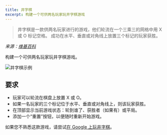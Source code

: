 ```yaml
---
title: 井字棋
excerpt: 构建一个可供两名玩家玩井字棋游戏
---
```


> 井字棋是一款供两名玩家进行的游戏，他们轮流在一个三乘三的网格中用 X 或 O 标记空格。 成功在水平、垂直或对角线上放置三个标记的玩家获胜。

*来源：[维基百科](https://en.wikipedia.org/wiki/Tic-tac-toe)*

构建一个可供两名玩家玩井字棋游戏。

![井字棋示例](/img/questions/tic-tac-toe/tic-tac-toe-example.png)

## 要求

* 玩家可以轮流在棋盘上放置 X 或 O。
* 如果一名玩家的三个标记位于水平、垂直或对角线上，则该玩家获胜。
* 在顶部显示当前游戏状态：轮到谁了、获胜者（如果有）或平局。
* 添加一个“重置”按钮，以便随时重新开始游戏。

如果您不熟悉这款游戏，请尝试[在 Google 上玩井字棋](https://www.google.com/search?q=tic-tac-toe)。
